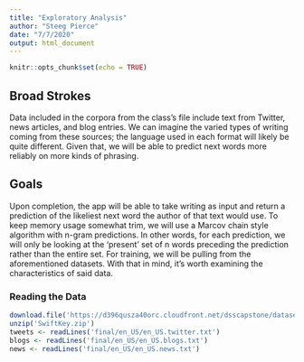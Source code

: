 ```yaml
---
title: "Exploratory Analysis"
author: "Steeg Pierce"
date: "7/7/2020"
output: html_document
---
```


```r
knitr::opts_chunk$set(echo = TRUE)
```

## Broad Strokes

Data included in the corpora from the class's file include text from Twitter, news articles, and blog entries. We can imagine the varied types of writing coming from these sources; the language used in each format will likely be quite different. Given that, we will be able to predict next words more reliably on more kinds of phrasing.

## Goals

Upon completion, the app will be able to take writing as input and return a prediction of the likeliest next word the author of that text would use. To keep memory usage somewhat trim, we will use a Marcov chain style algorithm with n-gram predictions. In other words, for each prediction, we will only be looking at the 'present' set of n words preceding the prediction rather than the entire set. For training, we will be pulling from the aforementioned datasets. With that in mind, it's worth examining the characteristics of said data.

### Reading the Data

```r
download.file('https://d396qusza40orc.cloudfront.net/dsscapstone/dataset/Coursera-SwiftKey.zip', 'SwiftKey.zip')
unzip('SwiftKey.zip')
tweets <- readLines('final/en_US/en_US.twitter.txt')
blogs <- readLines('final/en_US/en_US.blogs.txt')
news <- readLines('final/en_US/en_US.news.txt')
```

